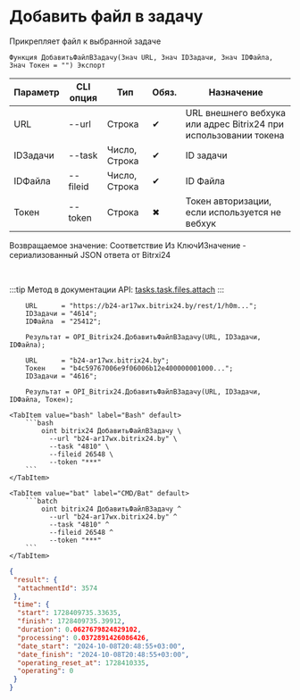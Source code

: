 ﻿---
sidebar_position: 6
---


# Добавить файл в задачу
 Прикрепляет файл к выбранной задаче



`Функция ДобавитьФайлВЗадачу(Знач URL, Знач IDЗадачи, Знач IDФайла, Знач Токен = "") Экспорт`

  | Параметр | CLI опция | Тип | Обяз. | Назначение |
  |-|-|-|-|-|
  | URL | --url | Строка | &#x2714; | URL внешнего вебхука или адрес Bitrix24 при использовании токена |
  | IDЗадачи | --task | Число, Строка | &#x2714; | ID задачи |
  | IDФайла | --fileid | Число, Строка | &#x2714; | ID Файла |
  | Токен | --token | Строка | &#x2716; | Токен авторизации, если используется не вебхук |

  
  Возвращаемое значение:   Соответствие Из КлючИЗначение - сериализованный JSON ответа от Bitrxi24

<br/>

:::tip
Метод в документации API: [tasks.task.files.attach](https://dev.1c-bitrix.ru/rest_help/tasks/task/tasks/tasks_task_files_attach.php)
:::
<br/>



```bsl title="Пример использования для 1С:Предприятие/OneScript"
    URL      = "https://b24-ar17wx.bitrix24.by/rest/1/h0m...";
    IDЗадачи = "4614";
    IDФайла  = "25412";

    Результат = OPI_Bitrix24.ДобавитьФайлВЗадачу(URL, IDЗадачи, IDФайла);

    URL      = "b24-ar17wx.bitrix24.by";
    Токен    = "b4c59767006e9f06006b12e400000001000...";
    IDЗадачи = "4616";

    Результат = OPI_Bitrix24.ДобавитьФайлВЗадачу(URL, IDЗадачи, IDФайла, Токен);
```
    

 <Tabs>
  
    <TabItem value="bash" label="Bash" default>
        ```bash
            oint bitrix24 ДобавитьФайлВЗадачу \
              --url "b24-ar17wx.bitrix24.by" \
              --task "4810" \
              --fileid 26548 \
              --token "***"
        ```
    </TabItem>
  
    <TabItem value="bat" label="CMD/Bat" default>
        ```batch
            oint bitrix24 ДобавитьФайлВЗадачу ^
              --url "b24-ar17wx.bitrix24.by" ^
              --task "4810" ^
              --fileid 26548 ^
              --token "***"
        ```
    </TabItem>
</Tabs>


```json title="Результат"
{
 "result": {
  "attachmentId": 3574
 },
 "time": {
  "start": 1728409735.33635,
  "finish": 1728409735.39912,
  "duration": 0.0627679824829102,
  "processing": 0.0372891426086426,
  "date_start": "2024-10-08T20:48:55+03:00",
  "date_finish": "2024-10-08T20:48:55+03:00",
  "operating_reset_at": 1728410335,
  "operating": 0
 }
}
```
